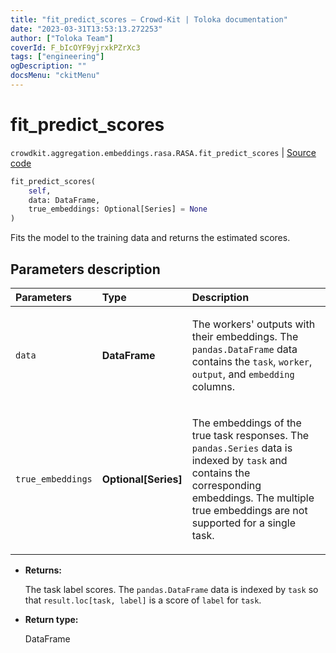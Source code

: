 ```yaml
---
title: "fit_predict_scores — Crowd-Kit | Toloka documentation"
date: "2023-03-31T13:53:13.272253"
author: ["Toloka Team"]
coverId: F_bIcOYF9yjrxkPZrXc3
tags: ["engineering"]
ogDescription: ""
docsMenu: "ckitMenu"
---
```


# fit_predict_scores

`crowdkit.aggregation.embeddings.rasa.RASA.fit_predict_scores` | [Source code](https://github.com/Toloka/crowd-kit/blob/v1.2.1/crowdkit/aggregation/embeddings/rasa.py#L150)

```python
fit_predict_scores(
    self,
    data: DataFrame,
    true_embeddings: Optional[Series] = None
)
```

Fits the model to the training data and returns the estimated scores.

## Parameters description

| Parameters | Type | Description |
| :----------| :----| :-----------|
`data`|**DataFrame**|<p>The workers' outputs with their embeddings. The `pandas.DataFrame` data contains the `task`, `worker`, `output`, and `embedding` columns.</p>
`true_embeddings`|**Optional\[Series\]**|<p>The embeddings of the true task responses. The `pandas.Series` data is indexed by `task` and contains the corresponding embeddings. The multiple true embeddings are not supported for a single task.</p>

* **Returns:**

  The task label scores.
The `pandas.DataFrame` data is indexed by `task` so that `result.loc[task, label]`
is a score of `label` for `task`.

* **Return type:**

  DataFrame